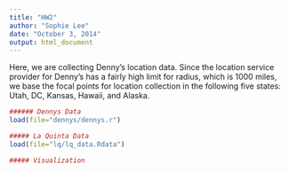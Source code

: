 ```yaml
---
title: "HW2"
author: "Sophie Lee"
date: "October 3, 2014"
output: html_document
---
```



Here, we are collecting Denny's location data. Since the location service provider for Denny's has a fairly high limit for radius, which is 1000 miles, we base the focal points for location collection in the following five states: Utah, DC, Kansas, Hawaii, and Alaska. 

```r

###### Dennys Data
load(file="dennys/dennys.r")

```


```r

##### La Quinta Data
load(file="lq/lq_data.Rdata")

```


```r

##### Visualization

```

